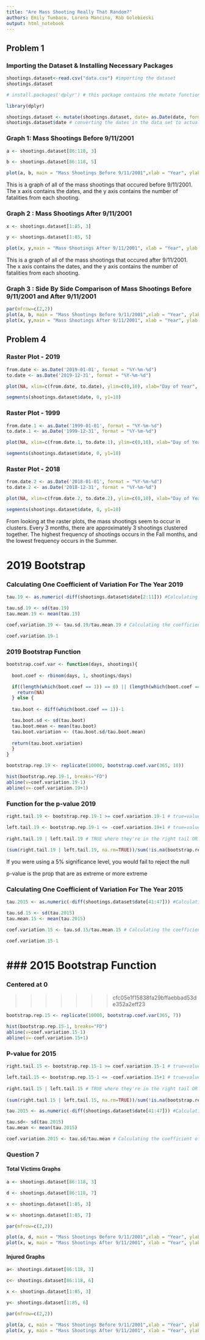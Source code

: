 ```yaml
---
title: "Are Mass Shooting Really That Random?"
authors: Emily Tumbaco, Lorena Mancino, Rob Golebieski
output: html_notebook
---
```


## Problem 1 

### Importing the Dataset & Installing Necessary Packages

```r
shootings.dataset<-read.csv("data.csv") #importing the dataset 
shootings.dataset
```

```r
# install.packages('dplyr') # this package contains the mutate function which we used below 

library(dplyr)

shootings.dataset <- mutate(shootings.dataset, date= as.Date(date, format = "%m/%d/%Y"))
shootings.dataset$date # converting the dates in the data set to actual dates in R
```

### Graph 1:  Mass Shootings Before 9/11/2001 

```r
a <- shootings.dataset[86:118, 3]

b <- shootings.dataset[86:118, 5]

plot(a, b, main = "Mass Shootings Before 9/11/2001",xlab = "Year", ylab = "Fatalities")
```

This is a graph of all of the mass shootings that occured before 9/11/2001. The x axis contains the dates, and the y axis contains the number of fatalities from each shooting. 

### Graph 2 : Mass Shootings After 9/11/2001 

```r
x <- shootings.dataset[1:85, 3]

y <- shootings.dataset[1:85, 5]

plot(x, y,main = "Mass Shootings After 9/11/2001", xlab = "Year", ylab = "Fatalities")
```
This is a graph of all of the mass shootings that occured after 9/11/2001. The x axis contains the dates, and the y axis contains the number of fatalities from each shooting. 

### Graph 3 : Side By Side Comparison of Mass Shootings Before 9/11/2001 and After 9/11/2001

```r
par(mfrow=c(2,2))
plot(a, b, main = "Mass Shootings Before 9/11/2001",xlab = "Year", ylab = "Fatalities")
plot(x, y,main = "Mass Shootings After 9/11/2001", xlab = "Year", ylab = "Fatalities")
```

## Problem 4 

### Raster Plot - 2019 

```r
from.date <- as.Date('2019-01-01', format = "%Y-%m-%d")
to.date <- as.Date('2019-12-31', format = "%Y-%m-%d")

plot(NA, xlim=c(from.date, to.date), ylim=c(0,10), xlab="Day of Year", ylab="y")

segments(shootings.dataset$date, 0, y1=10)
```

### Raster Plot - 1999 

```r
from.date.1 <- as.Date('1999-01-01', format = "%Y-%m-%d")
to.date.1 <- as.Date('1999-12-31', format = "%Y-%m-%d")

plot(NA, xlim=c(from.date.1, to.date.1), ylim=c(0,10), xlab="Day of Year", ylab="y")

segments(shootings.dataset$date, 0, y1=10)
```

### Raster Plot - 2018

```r
from.date.2 <- as.Date('2018-01-01', format = "%Y-%m-%d")
to.date.2 <- as.Date('2018-12-31', format = "%Y-%m-%d")

plot(NA, xlim=c(from.date.2, to.date.2), ylim=c(0,10), xlab="Day of Year", ylab="y")

segments(shootings.dataset$date, 0, y1=10)
```

From looking at the raster plots, the mass shootings seem to occur in clusters. Every 3 months, there are approximately 3 shootings clustered together. The highest frequency of shootings occurs in the Fall months, and the lowest frequency occurs in the Summer. 

# 2019 Bootstrap 

### Calculating One Coefficient of Variation For The Year 2019

```r
tau.19 <- as.numeric(-diff(shootings.dataset$date[2:11])) #Calculating the time between two successive mass shootings in the year 2019

tau.sd.19 <- sd(tau.19) 
tau.mean.19 <- mean(tau.19)

coef.variation.19 <- tau.sd.19/tau.mean.19 # Calculating the coefficient of variation for 2019

coef.variation.19-1
```

### 2019 Bootstrap Function 

```r
bootstrap.coef.var <- function(days, shootings){
  
  boot.coef <- rbinom(days, 1, shootings/days)

  if((length(which(boot.coef == 1)) == 0) || (length(which(boot.coef == 1)) == 1) || (length(which(boot.coef == 1)) == 2)){
    return(NA)
  } else {
    
  tau.boot <- diff(which(boot.coef == 1))-1

  tau.boot.sd <- sd(tau.boot)
  tau.boot.mean <- mean(tau.boot)
  tau.boot.variation <- (tau.boot.sd/tau.boot.mean)
  
  return(tau.boot.variation)
  }
}

bootstrap.rep.19 <- replicate(10000, bootstrap.coef.var(365, 10))

hist(bootstrap.rep.19-1, breaks="FD")
abline(v=coef.variation.19-1)
abline(v=-coef.variation.19+1)
```


### Function for the p-value 2019 
```r

right.tail.19 <- bootstrap.rep.19-1 >= coef.variation.19-1 # true=values to the right of the hist

left.tail.19 <- bootstrap.rep.19-1 <= -coef.variation.19+1 # true=values to the left of the hist
  
right.tail.19 | left.tail.19 # TRUE where they're in the right tail OR left tail
  
(sum(right.tail.19 | left.tail.19, na.rm=TRUE))/sum(!is.na(bootstrap.rep.19)) #p value 
```

If you were using a 5% significance level, you would fail to reject the null  


p-value is the prop that are as extreme or more extreme 








### Calculating One Coefficient of Variation For The Year 2015

```r
tau.2015 <- as.numeric(-diff(shootings.dataset$date[41:47])) #Calculating the time between two successive mass shootings in the year 2015

tau.sd.15 <- sd(tau.2015) 
tau.mean.15 <- mean(tau.2015)

coef.variation.15 <- tau.sd.15/tau.mean.15 # Calculating the coefficient of variation for 2015

coef.variation.15-1
```

### 2015 Bootstrap Function 
=======
### Centered at 0 
>>>>>>> cfc05e1f15838fa29bffaebbad53de352a2eff23

```r
bootstrap.rep.15 <- replicate(10000, bootstrap.coef.var(365, 7))

hist(bootstrap.rep.15-1, breaks="FD")
abline(v=coef.variation.15-1)
abline(v=-coef.variation.15+1)
```



### P-value for 2015 
```r
right.tail.15 <- bootstrap.rep.15-1 >= coef.variation.15-1 # true=values to the right of the hist

left.tail.15 <- bootstrap.rep.15-1 <= -coef.variation.15+1 # true=values to the left of the hist
  
right.tail.15 | left.tail.15 # TRUE where they're in the right tail OR left tail
  
(sum(right.tail.15 | left.tail.15, na.rm=TRUE))/sum(!is.na(bootstrap.rep.15)) #p value 
```





```r
tau.2015 <- as.numeric(-diff(shootings.dataset$date[41:47])) #Calculating the time between two successive mass shootings in the year 2015

tau.sd<- sd(tau.2015) 
tau.mean <- mean(tau.2015)

coef.variation.2015 <- tau.sd/tau.mean # Calculating the coefficient of variation for 2015

```

### Question 7

#### Total Victims Graphs 

```r
a <- shootings.dataset[86:118, 3] 

d <- shootings.dataset[86:118, 7]

x <- shootings.dataset[1:85, 3]

w <- shootings.dataset[1:85, 7]

par(mfrow=c(2,2))

plot(a, d, main = "Mass Shootings Before 9/11/2001",xlab = "Year", ylab = "Total Victims")
plot(x, w, main = "Mass Shootings After 9/11/2001", xlab = "Year", ylab = "Total Victims")
```

#### Injured Graphs 

```r
a<- shootings.dataset[86:118, 3] 

c<- shootings.dataset[86:118, 6]

x <- shootings.dataset[1:85, 3]

y<- shootings.dataset[1:85, 6]

par(mfrow=c(2,2))

plot(a, c, main = "Mass Shootings Before 9/11/2001",xlab = "Year", ylab = "Injured")
plot(x, y, main = "Mass Shootings After 9/11/2001", xlab = "Year", ylab = "Injured")

```
